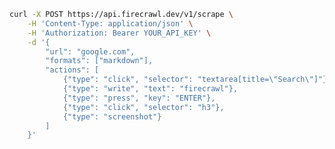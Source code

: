 ```bash cURL
curl -X POST https://api.firecrawl.dev/v1/scrape \
    -H 'Content-Type: application/json' \
    -H 'Authorization: Bearer YOUR_API_KEY' \
    -d '{
        "url": "google.com",
        "formats": ["markdown"],
        "actions": [
            {"type": "click", "selector": "textarea[title=\"Search\"]"},
            {"type": "write", "text": "firecrawl"},
            {"type": "press", "key": "ENTER"},
            {"type": "click", "selector": "h3"},
            {"type": "screenshot"}
        ]
    }'
```
